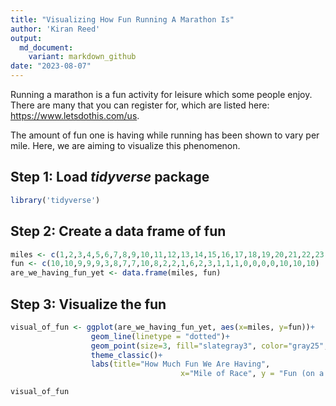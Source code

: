 ```yaml
---
title: "Visualizing How Fun Running A Marathon Is"
author: 'Kiran Reed'
output:
  md_document:
    variant: markdown_github
date: "2023-08-07"
---
```


Running a marathon is a fun activity for leisure which some people enjoy. There are many that you can register for, which are listed here: <https://www.letsdothis.com/us>.

The amount of fun one is having while running has been shown to vary per mile. Here, we are aiming to visualize this phenomenon.

## Step 1: Load *tidyverse* package

```r
library('tidyverse')
```

## Step 2: Create a data frame of fun

```r
miles <- c(1,2,3,4,5,6,7,8,9,10,11,12,13,14,15,16,17,18,19,20,21,22,23,24,25,26,26.2)
fun <- c(10,10,9,9,9,3,8,7,7,10,8,2,2,1,6,2,3,1,1,1,0,0,0,0,10,10,10)
are_we_having_fun_yet <- data.frame(miles, fun)
```

## Step 3: Visualize the fun

```r
visual_of_fun <- ggplot(are_we_having_fun_yet, aes(x=miles, y=fun))+
                  geom_line(linetype = "dotted")+
                  geom_point(size=3, fill="slategray3", color="gray25", shape=21)+
                  theme_classic()+
                  labs(title="How Much Fun We Are Having",
                                      x="Mile of Race", y = "Fun (on a scale of 1 - 10)")

visual_of_fun
```
